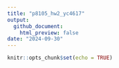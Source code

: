```yaml
---
title: "p8105_hw2_yc4617"
output: 
  github_document:
    html_preview: false
date: "2024-09-30"
---
```


```r
knitr::opts_chunk$set(echo = TRUE)
```

